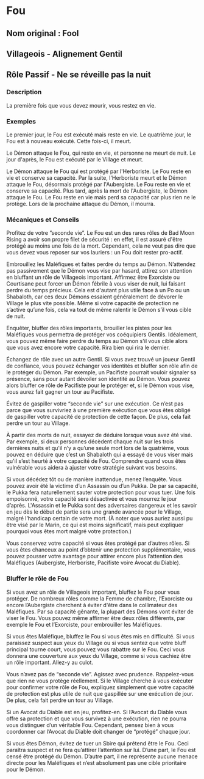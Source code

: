 # Fou 

## Nom original : Fool

## Villageois - Alignement Gentil

## Rôle Passif - Ne se réveille pas la nuit

### Description

La première fois que vous devez mourir, vous restez en vie.

### Exemples

Le premier jour, le Fou est exécuté mais reste en vie. Le quatrième jour, le Fou est à nouveau exécuté. Cette fois-ci, il meurt.

Le Démon attaque le Fou, qui reste en vie, et personne ne meurt de nuit. Le jour d'après, le Fou est exécuté par le Village et meurt.

Le Démon attaque le Fou qui est protégé par l'Herboriste. Le Fou reste en vie et conserve sa capacité. Par la suite, l'Herboriste meurt et le Démon attaque le Fou, désormais protégé par l'Aubergiste. Le Fou reste en vie et conserve sa capacité. Plus tard, après la mort de l'Aubergiste, le Démon attaque le Fou. Le Fou reste en vie mais perd sa capacité car plus rien ne le protège. Lors de la prochaine attaque du Démon, il mourra.

### Mécaniques et Conseils

Profitez de votre ”seconde vie”. Le Fou est un des rares rôles de Bad Moon Rising a avoir son propre filet de sécurité : en effet, il est assuré d'être protégé au moins une fois de la mort. Cependant, cela ne veut pas dire que vous devez vous reposer sur vos lauriers : un Fou doit rester pro-actif.

Embrouillez les Maléfiques et faites perdre du temps au Démon. N’attendez pas passivement que le Démon vous vise par hasard, attirez son attention en bluffant un rôle de Villageois important. Affirmez être Exorciste ou Courtisane peut forcer un Démon fébrile à vous viser de nuit, lui faisant perdre du temps précieux. Cela est d'autant plus utile face à un Po ou un Shabaloth, car ces deux Démons essaient généralement de dévorer le Village le plus vite possible. Même si votre capacité de protection ne s’active qu’une fois, cela va tout de même ralentir le Démon s’il vous cible de nuit.

Enquêter, bluffer des rôles importants, brouiller les pistes pour les Maléfiques vous permettra de protéger vos coéquipiers Gentils. Idéalement, vous pouvez même faire perdre du temps au Démon s'il vous cible alors que vous avez encore votre capacité. Rira bien qui rira le dernier.

Échangez de rôle avec un autre Gentil. Si vous avez trouvé un joueur Gentil de confiance, vous pouvez échanger vos identités et bluffer son rôle afin de le protéger du Démon. Par exemple, un Pacifiste pourrait vouloir signaler sa présence, sans pour autant dévoiler son identité au Démon. Vous pouvez alors bluffer ce rôle de Pacifiste pour le protéger et, si le Démon vous vise, vous aurez fait gagner un tour au Pacifiste.

Évitez de gaspiller votre “seconde vie” sur une exécution. Ce n’est pas parce que vous survivriez à une première exécution que vous êtes obligé de gaspiller votre capacité de protection de cette façon. De plus, cela fait perdre un tour au Village.

À partir des morts de nuit, essayez de déduire lorsque vous avez été visé. Par exemple, si deux personnes décèdent chaque nuit sur les trois dernières nuits et qu'il n’y a qu’une seule mort lors de la quatrième, vous pouvez en déduire que c’est un Shabaloth qui a essayé de vous viser mais qu'il s’est heurté à votre capacité de Fou. Comprendre quand vous êtes vulnérable vous aidera à ajuster votre stratégie suivant vos besoins.

Si vous décédez tôt ou de manière inattendue, menez l’enquête. Vous pouvez avoir été la victime d’un Assassin ou d’un Pukka. De par sa capacité, le Pukka fera naturellement sauter votre protection pour vous tuer. Une fois empoisonné, votre capacité sera désactivée et vous mourrez le jour d’après. L'Assassin et le Pukka sont des adversaires dangereux et les savoir en jeu dès le début de partie sera une grande avancée pour le Village, malgré l’handicap certain de votre mort. (À noter que vous auriez aussi pu être visé par le Marin, ce qui est moins significatif, mais peut expliquer pourquoi vous êtes mort malgré votre protection.)

Vous conservez votre capacité si vous êtes protégé par d’autres rôles. Si vous êtes chanceux au point d’obtenir une protection supplémentaire, vous pouvez pousser votre avantage pour attirer encore plus l’attention des Maléfiques (Aubergiste, Herboriste, Pacifiste voire Avocat du Diable).

### Bluffer le rôle de Fou

Si vous avez un rôle de Villageois important, bluffez le Fou pour vous protéger. De nombreux rôles comme la Femme de chambre, l’Exorciste ou encore l’Aubergiste cherchent à éviter d'être dans le collimateur des Maléfiques. Par sa capacité gênante, la plupart des Démons vont éviter de viser le Fou. Vous pouvez même affirmer être deux rôles différents, par exemple le Fou et l’Exorciste, pour embrouiller les Maléfiques.

Si vous êtes Maléfique, bluffez le Fou si vous êtes mis en difficulté. Si vous paraissez suspect aux yeux du Village ou si vous sentez que votre bluff principal tourne court, vous pouvez vous rabattre sur le Fou. Ceci vous donnera une couverture aux yeux du Village, comme si vous cachiez être un rôle important. Allez-y au culot.

Vous n’avez pas de “seconde vie”. Agissez avec prudence. Rappelez-vous que rien ne vous protège réellement. Si le Village cherche à vous exécuter pour confirmer votre rôle de Fou, expliquez simplement que votre capacité de protection est plus utile de nuit que gaspillée sur une exécution de jour. De plus, cela fait perdre un tour au Village.

Si un Avocat du Diable est en jeu, profitez-en. Si l’Avocat du Diable vous offre sa protection et que vous survivez à une exécution, rien ne pourra vous distinguer d’un véritable Fou. Cependant, pensez bien à vous coordonner car l’Avocat du Diable doit changer de “protégé” chaque jour.

Si vous êtes Démon, évitez de tuer un Sbire qui prétend être le Fou. Ceci paraîtra suspect et ne fera qu’attirer l’attention sur lui. D’une part, le Fou est censé être protégé du Démon. D’autre part, il ne représente aucune menace directe pour les Maléfiques et n’est absolument pas une cible prioritaire pour le Démon.

